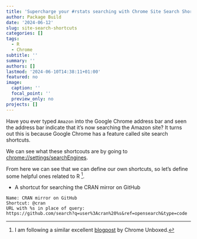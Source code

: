 ```yaml
---
title: 'Supercharge your #rstats searching with Chrome Site Search Shortcuts'
author: Package Build
date: '2024-06-12'
slug: site-search-shortcuts
categories: []
tags:
  - R
  - Chrome
subtitle: ''
summary: ''
authors: []
lastmod: '2024-06-10T14:38:11+01:00'
featured: no
image:
  caption: ''
  focal_point: ''
  preview_only: no
projects: []
---
```


Have you ever typed `Amazon` into the Google Chrome address bar and seen the address bar indicate that it's now searching the Amazon site? It turns out this is because Google Chrome has a feature called site search shortcuts.

We can see what these shortcouts are by going to <chrome://settings/searchEngines>.

From here we can see that we can define our own shortcuts, so let's define some helpful ones related to R ^[I am following a similar excellent [blogpost](https://chromeunboxed.com/chrome-site-search-shortcuts) by Chrome Unboxed.].

* A shortcut for searching the CRAN mirror on GitHub

```
Name: CRAN mirror on GitHub
Shortcut: @cran
URL with %s in place of query:
https://github.com/search?q=user%3Acran%20%s&ref=opensearch&type=code
```

